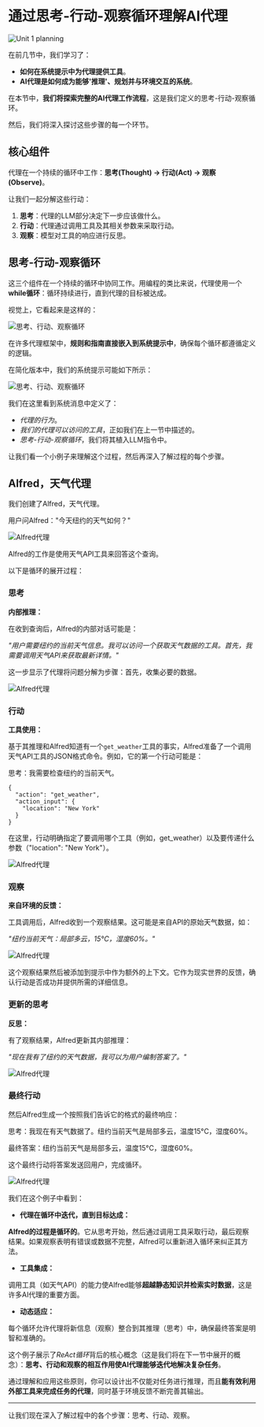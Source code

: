 # 通过思考-行动-观察循环理解AI代理

<img src="https://huggingface.co/datasets/agents-course/course-images/resolve/main/en/unit1/whiteboard-check-3.jpg" alt="Unit 1 planning"/>

在前几节中，我们学习了：

- **如何在系统提示中为代理提供工具**。
- **AI代理是如何成为能够'推理'、规划并与环境交互的系统**。

在本节中，**我们将探索完整的AI代理工作流程**，这是我们定义的思考-行动-观察循环。

然后，我们将深入探讨这些步骤的每一个环节。

## 核心组件

代理在一个持续的循环中工作：**思考(Thought) → 行动(Act) → 观察(Observe)**。

让我们一起分解这些行动：

1. **思考**：代理的LLM部分决定下一步应该做什么。
2. **行动**：代理通过调用工具及其相关参数来采取行动。
3. **观察**：模型对工具的响应进行反思。

## 思考-行动-观察循环

这三个组件在一个持续的循环中协同工作。用编程的类比来说，代理使用一个**while循环**：循环持续进行，直到代理的目标被达成。

视觉上，它看起来是这样的：

<img src="https://huggingface.co/datasets/agents-course/course-images/resolve/main/en/unit1/AgentCycle.gif" alt="思考、行动、观察循环"/>

在许多代理框架中，**规则和指南直接嵌入到系统提示中**，确保每个循环都遵循定义的逻辑。

在简化版本中，我们的系统提示可能如下所示：

<img src="https://huggingface.co/datasets/agents-course/course-images/resolve/main/en/unit1/system_prompt_cycle.png" alt="思考、行动、观察循环"/>

我们在这里看到系统消息中定义了：

- *代理的行为*。
- *我们的代理可以访问的工具*，正如我们在上一节中描述的。
- *思考-行动-观察循环*，我们将其植入LLM指令中。

让我们看一个小例子来理解这个过程，然后再深入了解过程的每个步骤。

## Alfred，天气代理

我们创建了Alfred，天气代理。

用户问Alfred："今天纽约的天气如何？"

<img src="https://huggingface.co/datasets/agents-course/course-images/resolve/main/en/unit1/alfred-agent.jpg" alt="Alfred代理"/>

Alfred的工作是使用天气API工具来回答这个查询。

以下是循环的展开过程：

### 思考

**内部推理：**

在收到查询后，Alfred的内部对话可能是：

*"用户需要纽约的当前天气信息。我可以访问一个获取天气数据的工具。首先，我需要调用天气API来获取最新详情。"*

这一步显示了代理将问题分解为步骤：首先，收集必要的数据。

<img src="https://huggingface.co/datasets/agents-course/course-images/resolve/main/en/unit1/alfred-agent-1.jpg" alt="Alfred代理"/>

### 行动

**工具使用：**

基于其推理和Alfred知道有一个`get_weather`工具的事实，Alfred准备了一个调用天气API工具的JSON格式命令。例如，它的第一个行动可能是：

思考：我需要检查纽约的当前天气。

```
{
  "action": "get_weather",
  "action_input": {
    "location": "New York"
  }
}
```

在这里，行动明确指定了要调用哪个工具（例如，get_weather）以及要传递什么参数（"location": "New York"）。

<img src="https://huggingface.co/datasets/agents-course/course-images/resolve/main/en/unit1/alfred-agent-2.jpg" alt="Alfred代理"/>

### 观察

**来自环境的反馈：**

工具调用后，Alfred收到一个观察结果。这可能是来自API的原始天气数据，如：

*"纽约当前天气：局部多云，15°C，湿度60%。"*

<img src="https://huggingface.co/datasets/agents-course/course-images/resolve/main/en/unit1/alfred-agent-3.jpg" alt="Alfred代理"/>

这个观察结果然后被添加到提示中作为额外的上下文。它作为现实世界的反馈，确认行动是否成功并提供所需的详细信息。

### 更新的思考

**反思：**

有了观察结果，Alfred更新其内部推理：

*"现在我有了纽约的天气数据，我可以为用户编制答案了。"*

<img src="https://huggingface.co/datasets/agents-course/course-images/resolve/main/en/unit1/alfred-agent-4.jpg" alt="Alfred代理"/>

### 最终行动

然后Alfred生成一个按照我们告诉它的格式的最终响应：

思考：我现在有天气数据了。纽约当前天气是局部多云，温度15°C，湿度60%。

最终答案：纽约当前天气是局部多云，温度15°C，湿度60%。

这个最终行动将答案发送回用户，完成循环。

<img src="https://huggingface.co/datasets/agents-course/course-images/resolve/main/en/unit1/alfred-agent-5.jpg" alt="Alfred代理"/>

我们在这个例子中看到：

- **代理在循环中迭代，直到目标达成：**
    
**Alfred的过程是循环的**。它从思考开始，然后通过调用工具采取行动，最后观察结果。如果观察表明有错误或数据不完整，Alfred可以重新进入循环来纠正其方法。
    
- **工具集成：**

调用工具（如天气API）的能力使Alfred能够**超越静态知识并检索实时数据**，这是许多AI代理的重要方面。

- **动态适应：**

每个循环允许代理将新信息（观察）整合到其推理（思考）中，确保最终答案是明智和准确的。
    
这个例子展示了*ReAct循环*背后的核心概念（这是我们将在下一节中展开的概念）：**思考、行动和观察的相互作用使AI代理能够迭代地解决复杂任务**。

通过理解和应用这些原则，你可以设计出不仅能对任务进行推理，而且**能有效利用外部工具来完成任务的代理**，同时基于环境反馈不断完善其输出。

---

让我们现在深入了解过程中的各个步骤：思考、行动、观察。